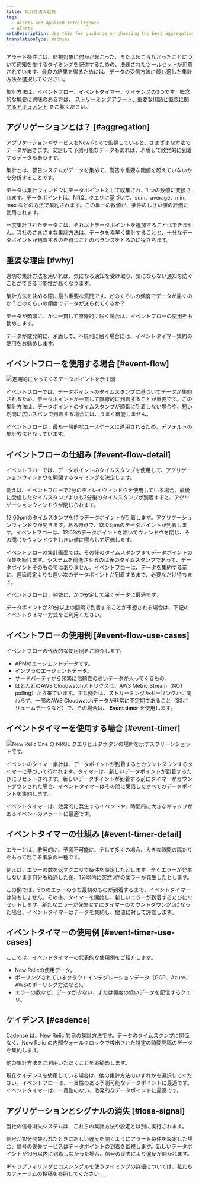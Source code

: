 ```yaml
---
title: 集計方法の選択
tags:
  - Alerts and Applied Intelligence
  - Alerts
metaDescription: Use this for guidance on choosing the best aggregation method for your alerting conditions and notification thresholds.
translationType: machine
---
```




アラート条件には、監視対象に何かが起こった、または起こらなかったことについて通知を受けるタイミングを記述するための、洗練されたツールセットが用意されています。最良の結果を得るためには、データの受信方法に最も適した集計方法を選択してください。

集計方法は、イベントフロー、イベントタイマー、ケイデンスの3つです。概念的な概要に興味のある方は、 [ストリーミングアラート、重要な用語と概念に関するドキュメント](/docs/alerts-applied-intelligence/new-relic-alerts/advanced-alerts/understand-technical-concepts/streaming-alerts-key-terms-concepts/) をご覧ください。

## アグリゲーションとは？ [#aggregation]

アプリケーションやサービスをNew Relicで監視していると、さまざまな方法でデータが届きます。安定して予測可能なデータもあれば、矛盾して散発的に到着するデータもあります。

集計とは、警告システムがデータを集めて、警告や重要な閾値を超えていないかを分析することです。

データは集計ウィンドウにデータポイントとして収集され、1 つの数値に変換されます。データポイントは、NRQL クエリに基づいて、sum、average、min、max などの方法で集約されます。この単一の数値が、条件のしきい値の評価に使用されます。

一度集計されたデータには、それ以上データポイントを追加することはできません。当社のさまざまな集計方法は、データを素早く集計することと、十分なデータポイントが到着するのを待つことのバランスをとるのに役立ちます。

## 重要な理由 [#why]

適切な集計方法を用いれば、気になる通知を受け取り、気にならない通知を防ぐことができる可能性が高くなります。

集計方法を決める際に最も重要な質問です。どのくらいの頻度でデータが届くのか？どのくらいの頻度でデータが送られてくるか？

データが頻繁に、かつ一貫して直線的に届く場合は、イベントフローの使用をお勧めします。

データが散発的に、矛盾して、不規則に届く場合には、イベントタイマー集約の使用をお勧めします。

## イベントフローを使用する場合 [#event-flow]

<img
  title="定期的にやってくるデータポイントを示す図。"
  alt="定期的にやってくるデータポイントを示す図"
  src={timeSeriesDataPoints}
/>

イベントフローでは、データポイントのタイムスタンプに基づいてデータが集約されるため、データポイントが一貫して直線的に到着することが重要です。この集計方法は、データポイントのタイムスタンプが順番に到着しない場合や、短い期間に広いスパンで到着する場合には、うまく機能しません。

イベントフローは、最も一般的なユースケースに適用されるため、デフォルトの集計方法となっています。

## イベントフローの仕組み [#event-flow-detail]

イベントフローでは、データポイントのタイムスタンプを使用して、アグリゲーションウィンドウを開閉するタイミングを決定します。

例えば、イベントフローで2分のディレイウィンドウを使用している場合、最後に受信したタイムスタンプよりも2分後のタイムスタンプが到着すると、アグリゲーションウィンドウが閉じられます。

12:00pmのタイムスタンプを持つデータポイントが到着します。アグリゲーションウィンドウが開きます。ある時点で、12:03pmのデータポイントが到着します。イベントフローは、12:03のデータポイントを除いてウィンドウを閉じ、その閉じたウィンドウをしきい値に照らして評価します。

イベントフローの集計画面では、その後のタイムスタンプまでデータポイントの収集を続けます。システムを前進させるのは後のタイムスタンプであって、データポイントそのものではありません。イベントフローは、データを集約する前に、遅延設定よりも遅い次のデータポイントが到着するまで、必要なだけ待ちます。

イベントフローは、頻繁に、かつ安定して届くデータに最適です。

<Callout variant="caution">
  データポイントが30分以上の間隔で到着することが予想される場合は、下記のイベントタイマー方式をご利用ください。
</Callout>

## イベントフローの使用例 [#event-flow-use-cases]

イベントフローの代表的な使用例をご紹介します。

* APMのエージェントデータです。
* インフラのエージェントデータ。
* サードパーティから頻繁に信頼性の高いデータが入ってくるもの。
* ほとんどのAWS Cloudwatchメトリクスは、AWS Metric Stream（NOT polling）から来ています。主な例外は、ストリーミングかポーリングかに関わらず、一部のAWS Cloudwatchデータが非常に不定期であること（S3ボリュームデータなど）で、その場合は、 **Event timer** を使用します。

## イベントタイマーを使用する場合 [#event-timer]

<img
  title="New Relic One の NRQL クエリビルダボタンの場所を示すスクリーンショットです。"
  alt="New Relic One の NRQL クエリビルダボタンの場所を示すスクリーンショットです。"
  src={signalConsistency}
/>

イベントのタイマー集計は、データポイントが到着するとカウントダウンするタイマーに基づいて行われます。タイマーは、新しいデータポイントが到着するたびにリセットされます。新しいデータポイントが到着する前にタイマーがカウントダウンされた場合、イベントタイマーはその間に受信したすべてのデータポイントを集約します。

イベントタイマーは、散発的に発生するイベントや、時間的に大きなギャップがあるイベントのアラートに最適です。

## イベントタイマーの仕組み [#event-timer-detail]

エラーとは、散発的に、予測不可能に、そして多くの場合、大きな時間の隔たりをもって起こる事象の一種です。

例えば、エラーの数を返すクエリで条件を設定したとします。全くエラーが発生しないまま何分も経過した後、1分以内に突然5件のエラーが発生したとします。

この例では、5つのエラーのうち最初のものが到着するまで、イベントタイマーは何もしません。その後、タイマーを開始し、新しいエラーが到着するたびにリセットします。新たなエラーが発生せずにタイマーのカウントダウンが0になった場合、イベントタイマーはデータを集約し、閾値に対して評価します。

## イベントタイマーの使用例 [#event-timer-use-cases]

ここでは、イベントタイマーの代表的な使用例をご紹介します。

* New Relicの使用データ。
* ポーリングされているクラウドインテグレーションデータ（GCP、Azure、AWSのポーリング方法など）。
* エラーの数など、データが少ない、または頻度の低いデータを配信するクエリ。

## ケイデンス [#cadence]

Cadence は、New Relic 独自の集計方法です。データのタイムスタンプに関係なく、New Relic の内部ウォールクロックで検出された特定の時間間隔のデータを集約します。

他の集計方法をご利用いただくことをお勧めします。

現在ケイデンスを使用している場合は、他の集計方法のいずれかを選択してください。イベントフローは、一貫性のある予測可能なデータポイントに最適です。イベントタイマーは、一貫性のない、散発的なデータポイントに最適です。

## アグリゲーションとシグナルの消失 [#loss-signal]

当社の信号消失システムは、これらの集計方法や設定とは別に実行されます。

信号が10分間失われたときに新しい違反を開くようにアラート条件を設定した場合、信号の喪失サービスはデータポイントの到着を監視します。新しいデータポイントが10分以内に到着しなかった場合、信号の喪失により違反が開かれます。

ギャップフィリングとロスシングルを使うタイミングの詳細については、私たちのフォーラムの投稿を参照してください [。](https://discuss.newrelic.com/t/relic-solution-how-can-i-figure-out-when-to-use-gap-filling-and-loss-of-signal/120401)

[](https://discuss.newrelic.com/t/relic-solution-how-can-i-figure-out-when-to-use-gap-filling-and-loss-of-signal/120401)
